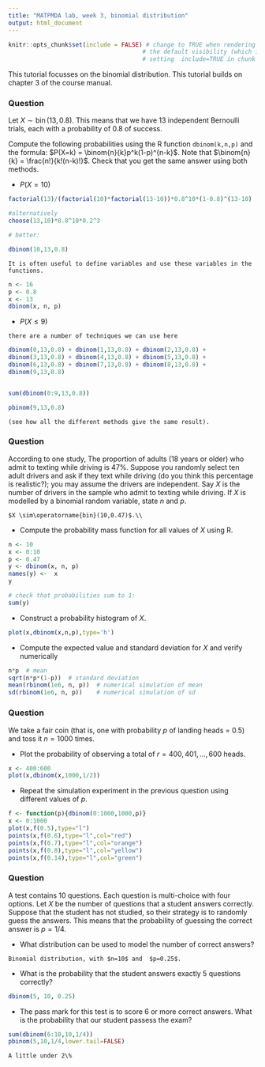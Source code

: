 ---
title: "MATPMDA lab, week 3, binomial distribution"
output: html_document
---

```{r setup, include=FALSE}
knitr::opts_chunk$set(include = FALSE) # change to TRUE when rendering solutions; this changes
                                      # the default visibility (which is overridden by explicitly
                                      # setting  include=TRUE in chunk options)
```


\newcommand{\bling}{XXXxxxXXxX}

This tutorial focusses on the binomial distribution.  This tutorial
builds on chapter 3 of the course manual.


### Question

Let $X\sim\operatorname{bin}(13,0.8)$.  This means that we have 13 independent
  Bernoulli trials, each with a probability of 0.8 of success.

Compute the following probabilities using the R function
`dbinom(k,n,p)` and the formula: $P(X=k) =
\binom{n}{k}p^k(1-p)^{n-k}$.  Note that $\binom{n}{k} =
\frac{n!}{k!(n-k)!}$.  Check that you get the same answer using both
methods.

* $P(X = 10)$
```{r}
factorial(13)/(factorial(10)*factorial(13-10))*0.8^10*(1-0.8)^(13-10)

#alternatively
choose(13,10)*0.8^10*0.2^3

# better:

dbinom(10,13,0.8)
```


```{asis}
It is often useful to define variables and use these variables in the
functions.
```

```{r}
n <- 16
p <- 0.8
x <- 13
dbinom(x, n, p)
```

* $P(X \leq 9)$

```{asis}
there are a number of techniques we can use here
```

```{r}

dbinom(0,13,0.8) + dbinom(1,13,0.8) + dbinom(2,13,0.8) +
dbinom(3,13,0.8) + dbinom(4,13,0.8) + dbinom(5,13,0.8) +
dbinom(6,13,0.8) + dbinom(7,13,0.8) + dbinom(8,13,0.8) +
dbinom(9,13,0.8)


sum(dbinom(0:9,13,0.8))

pbinom(9,13,0.8)
```
```{asis}
(see how all the different methods give the same result).
```

### Question

According to one study, The proportion of adults (18 years or older)
who admit to texting while driving is 47\%. Suppose you randomly
select ten adult drivers and ask if they text while driving (do you
think this percentage is realistic?); you may assume the drivers are
independent.  Say $X$ is the number of drivers in the sample who admit
to texting while driving.  If $X$ is modelled by a binomial random
variable, state $n$ and $p$.

```{asis}
$X \sim\operatorname{bin}(10,0.47)$.\\
```

* Compute the probability mass function for all values of $X$ using R.

```{r}
n <- 10
x <- 0:10
p <- 0.47
y <- dbinom(x, n, p)
names(y) <-  x
y

# check that probabilities sum to 1:
sum(y)
```

* Construct a probability histogram of $X$.

```{r}

plot(x,dbinom(x,n,p),type='h')
```

* Compute the expected value and standard deviation for $X$ and verify numerically

```{r}
n*p  # mean
sqrt(n*p*(1-p))  # standard deviation
mean(rbinom(1e6, n, p))  # numerical simulation of mean
sd(rbinom(1e6, n, p))    # numerical simulation of sd
```

### Question

We take a fair coin (that is, one with probability $p$ of landing
heads = 0.5) and toss it $n=1000$ times.  

* Plot the probability of observing a total of $r=400,401,\ldots, 600$
heads.

```{r}
x <- 400:600
plot(x,dbinom(x,1000,1/2))
```

* Repeat the simulation experiment in the previous question using
different values of $p$.  

```{r}
f <- function(p){dbinom(0:1000,1000,p)}
x <- 0:1000
plot(x,f(0.5),type="l")
points(x,f(0.6),type="l",col="red")
points(x,f(0.7),type="l",col="orange")
points(x,f(0.8),type="l",col="yellow")
points(x,f(0.14),type="l",col="green")
```

### Question

A test contains 10 questions. Each question is multi-choice with four
options.  Let $X$ be the number of questions that a student answers
correctly.  Suppose that the student has not studied, so their
strategy is to randomly guess the answers.  This means that the
probability of guessing the correct answer is $p=1/4$.

* What distribution can be used to model the number of correct answers?

```{asis}
Binomial distribution, with $n=10$ and  $p=0.25$.
```
* What is the probability that the student answers exactly 5 questions correctly?

```{r}
dbinom(5, 10, 0.25)
```

* The pass mark for this test is to score 6 or more correct answers.
  What is the probability that our student passess the exam?

```{r}
sum(dbinom(6:10,10,1/4))
pbinom(5,10,1/4,lower.tail=FALSE)
```

```{asis}
A little under 2\%
```
